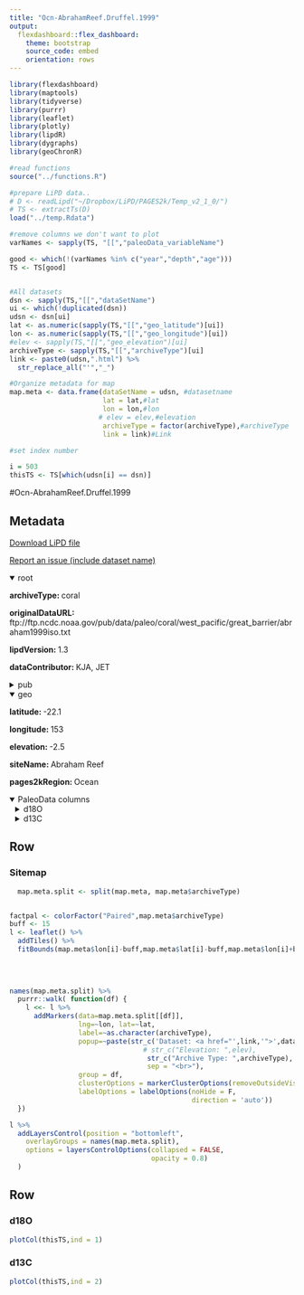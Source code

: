 ```yaml
---
title: "Ocn-AbrahamReef.Druffel.1999"
output: 
  flexdashboard::flex_dashboard:
    theme: bootstrap
    source_code: embed
    orientation: rows
---
```


```r
library(flexdashboard)
library(maptools)
library(tidyverse)
library(purrr)
library(leaflet)
library(plotly)
library(lipdR)
library(dygraphs)
library(geoChronR)

#read functions
source("../functions.R")

#prepare LiPD data..
# D <- readLipd("~/Dropbox/LiPD/PAGES2k/Temp_v2_1_0/")
# TS <- extractTs(D)
load("../temp.Rdata")

#remove columns we don't want to plot
varNames <- sapply(TS, "[[","paleoData_variableName")

good <- which(!(varNames %in% c("year","depth","age")))
TS <- TS[good]


#All datasets
dsn <- sapply(TS,"[[","dataSetName")
ui <- which(!duplicated(dsn))
udsn <- dsn[ui]
lat <- as.numeric(sapply(TS,"[[","geo_latitude")[ui])
lon <- as.numeric(sapply(TS,"[[","geo_longitude")[ui])
#elev <- sapply(TS,"[[","geo_elevation")[ui]
archiveType <- sapply(TS,"[[","archiveType")[ui]
link <- paste0(udsn,".html") %>% 
  str_replace_all("'","_")

#Organize metadata for map
map.meta <- data.frame(dataSetName = udsn, #datasetname
                       lat = lat,#lat
                       lon = lon,#lon
                      # elev = elev,#elevation
                       archiveType = factor(archiveType),#archiveType
                       link = link)#Link

#set index number

i = 503
thisTS <- TS[which(udsn[i] == dsn)]
```
#Ocn-AbrahamReef.Druffel.1999

Metadata {.sidebar}
-------------------------------------
[Download LiPD file](Ocn-AbrahamReef.Druffel.1999.lpd)
            

[Report an issue (include dataset name)](https://github.com/nickmckay/LiPDverse/issues)

<details open style="margin-left: 0px">
<summary>root</summary>
<p style="margin-left: 0px"><strong>archiveType: </strong>coral
<p style="margin-left: 0px"><strong>originalDataURL: </strong>ftp://ftp.ncdc.noaa.gov/pub/data/paleo/coral/west_pacific/great_barrier/abraham1999iso.txt
<p style="margin-left: 0px"><strong>lipdVersion: </strong>1.3
<p style="margin-left: 0px"><strong>dataContributor: </strong>KJA, JET
</details>
<details>
<summary>pub</summary>
<details style="margin-left: 10px">
<summary>pub1</summary>
<p style="margin-left: 10px"><strong>author: </strong>Druffel, Ellen R. M.;Griffin, Sheila
<p style="margin-left: 10px"><strong>citeKey: </strong>druffel1999variabilityofsurfaceocean
<p style="margin-left: 10px"><strong>journal: </strong>Journal of Geophysical Research
<p style="margin-left: 10px"><strong>volume: </strong>104
<p style="margin-left: 10px"><strong>pages: </strong>23607-23613
<p style="margin-left: 10px"><strong>pubYear: </strong>1999
<p style="margin-left: 10px"><strong>title: </strong>Variability of surface ocean radiocarbon and stable isotopes in the southwestern Pacific
<p style="margin-left: 10px"><strong>DOI: </strong>10.1029/1999JC900212
</details>
<details style="margin-left: 10px">
<summary>pub2</summary>
<p style="margin-left: 10px"><strong>author: </strong>Tierney, Jessica E.;Abram, Nerilie J.;Anchukaitis, Kevin J.;Evans, Michael N.;Giry, Cyril;Kilbourne, K. Halimeda;Saenger, Casey P.;Wu, Henry C.;Zinke, Jens
<p style="margin-left: 10px"><strong>citeKey: </strong>tierney2015tropicalseasurfacetempera
<p style="margin-left: 10px"><strong>journal: </strong>Paleoceanography
<p style="margin-left: 10px"><strong>volume: </strong>30
<p style="margin-left: 10px"><strong>pages: </strong>226-252
<p style="margin-left: 10px"><strong>pubYear: </strong>2015
<p style="margin-left: 10px"><strong>title: </strong>Tropical sea surface temperatures for the past four centuries reconstructed from coral archives
<p style="margin-left: 10px"><strong>DOI: </strong>10.1002/2014PA002717
</details>
<details style="margin-left: 10px">
<summary>pub3</summary>
<p style="margin-left: 10px"><strong>author: </strong>Druffel, E.R.M.
<p style="margin-left: 10px"><strong>citeKey: </strong>druffel2004httpswwwncdcnoaagovpaleostudy1911DataCitation
<p style="margin-left: 10px"><strong>title: </strong>World Data Center for Paleoclimatology
</details>
</details>
<details open style="margin-left: 0px">
<summary>geo</summary>
<p style="margin-left: 0px"><strong>latitude: </strong>-22.1
<p style="margin-left: 0px"><strong>longitude: </strong>153
<p style="margin-left: 0px"><strong>elevation: </strong>-2.5
<p style="margin-left: 0px"><strong>siteName: </strong>Abraham Reef
<p style="margin-left: 0px"><strong>pages2kRegion: </strong>Ocean
</details>
<details open>
<summary>PaleoData columns</summary>
<details style="margin-left: 10px">
<summary>d18O</summary>
<p style="margin-left: 10px"><strong>TSid: </strong>Ocean2kHR_167
<p style="margin-left: 10px"><strong>variableName: </strong>d18O
<p style="margin-left: 10px"><strong>units: </strong>permil
<p style="margin-left: 10px"><strong>useInGlobalTemperatureAnalysis: </strong>TRUE
<details>
<summary>interpretation</summary>
<details style="margin-left: 20px">
<summary>1</summary>
<p style="margin-left: 20px"><strong>interpDirection: </strong>negative
<p style="margin-left: 20px"><strong>scope: </strong>climate
<p style="margin-left: 20px"><strong>seasonality: </strong>1 2 3 4 5 6 7 8 9 10 11 12
<p style="margin-left: 20px"><strong>variable: </strong>T
<p style="margin-left: 20px"><strong>variableDetail: </strong>sea@surface
</details>
</details>
</details>
<details style="margin-left: 10px">
<summary>d13C</summary>
<p style="margin-left: 10px"><strong>TSid: </strong>Ocean2kHR_168
<p style="margin-left: 10px"><strong>variableName: </strong>d13C
<p style="margin-left: 10px"><strong>units: </strong>permil
<p style="margin-left: 10px"><strong>useInGlobalTemperatureAnalysis: </strong>FALSE
</details>

Row
-----------------------------------------------------------------------

### Sitemap

```r
  map.meta.split <- split(map.meta, map.meta$archiveType)


factpal <- colorFactor("Paired",map.meta$archiveType)
buff <- 15
l <- leaflet() %>% 
  addTiles() %>% 
  fitBounds(map.meta$lon[i]-buff,map.meta$lat[i]-buff,map.meta$lon[i]+buff,map.meta$lat[i]+buff)
  

  
  
names(map.meta.split) %>%
  purrr::walk( function(df) {
    l <<- l %>%
      addMarkers(data=map.meta.split[[df]],
                 lng=~lon, lat=~lat,
                 label=~as.character(archiveType),
                 popup=~paste(str_c('Dataset: <a href="',link,'">',dataSetName,'</a>'),
                                 # str_c("Elevation: ",elev),
                                  str_c("Archive Type: ",archiveType),
                                  sep = "<br>"),
                 group = df,
                 clusterOptions = markerClusterOptions(removeOutsideVisibleBounds = F),
                 labelOptions = labelOptions(noHide = F,
                                             direction = 'auto'))
  })

l %>%
  addLayersControl(position = "bottomleft",
    overlayGroups = names(map.meta.split),
    options = layersControlOptions(collapsed = FALSE,
                                   opacity = 0.8)
  )
```

Row {.tabset .tabset-fade}
-----------------------------------------------------------------------

### d18O
```r
plotCol(thisTS,ind = 1)
```

### d13C
```r
plotCol(thisTS,ind = 2)
```
